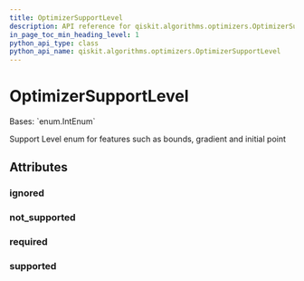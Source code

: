 ```yaml
---
title: OptimizerSupportLevel
description: API reference for qiskit.algorithms.optimizers.OptimizerSupportLevel
in_page_toc_min_heading_level: 1
python_api_type: class
python_api_name: qiskit.algorithms.optimizers.OptimizerSupportLevel
---
```


# OptimizerSupportLevel

<Class id="qiskit.algorithms.optimizers.OptimizerSupportLevel" isDedicatedPage={true} github="https://github.com/qiskit/qiskit/tree/stable/0.18/qiskit/algorithms/optimizers/optimizer.py" signature="OptimizerSupportLevel(value)">
  Bases: `enum.IntEnum`

  Support Level enum for features such as bounds, gradient and initial point

  ## Attributes

  ### ignored

  <Attribute id="qiskit.algorithms.optimizers.OptimizerSupportLevel.ignored" name="ignored" attributeValue="1" />

  ### not\_supported

  <Attribute id="qiskit.algorithms.optimizers.OptimizerSupportLevel.not_supported" name="not_supported" attributeValue="0" />

  ### required

  <Attribute id="qiskit.algorithms.optimizers.OptimizerSupportLevel.required" name="required" attributeValue="3" />

  ### supported

  <Attribute id="qiskit.algorithms.optimizers.OptimizerSupportLevel.supported" name="supported" attributeValue="2" />
</Class>

